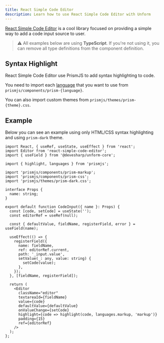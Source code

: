 ```yaml
---
title: React Simple Code Editor
description: Learn how to use React Simple Code Editor with Unform
---
```


[React Simple Code Editor](http://satya164.xyz/react-simple-code-editor/) is a cool library focused on providing a simple way to add a code input source to user.

> ⚠️ All examples below are using **TypeScript**. If you're not using it, you can remove all type definitions from the component definition.

## Syntax Highlight

React Simple Code Editor use PrismJS to add syntax highlighting to code.

You need to import each [language](https://prismjs.com/#supported-languages) that you want to use from `prismjs/components/prism-{language}`.

You can also import custom themes from `prismjs/themes/prism-{theme}.css`.

## Example

Below you can see an example using only HTML/CSS syntax highlighting and using `prism-dark` theme.

```tsx lineNumbers=true
import React, { useRef, useState, useEffect } from 'react';
import Editor from 'react-simple-code-editor';
import { useField } from '@devesharp/unform-core';

import { highlight, languages } from 'prismjs';

import 'prismjs/components/prism-markup';
import 'prismjs/components/prism-css';
import 'prismjs/themes/prism-dark.css';

interface Props {
  name: string;
}

export default function CodeInput({ name }: Props) {
  const [code, setCode] = useState('');
  const editorRef = useRef(null);

  const { defaultValue, fieldName, registerField, error } = useField(name);

  useEffect(() => {
    registerField({
      name: fieldName,
      ref: editorRef.current,
      path: '_input.value',
      setValue(_: any, value: string) {
        setCode(value);
      },
    });
  }, [fieldName, registerField]);

  return (
    <Editor
      className="editor"
      textareaId={fieldName}
      value={code}
      defaultValue={defaultValue}
      onValueChange={setCode}
      highlight={code => highlight(code, languages.markup, 'markup')}
      padding={15}
      ref={editorRef}
    />
  );
};
```
